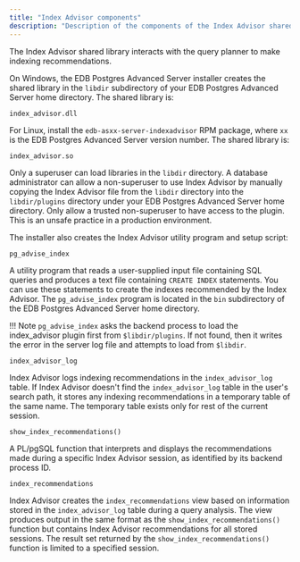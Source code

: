 ```yaml
---
title: "Index Advisor components"
description: "Description of the components of the Index Advisor shared library"
---
```


<div id="index_advisor_components" class="registered_link"></div>

The Index Advisor shared library interacts with the query planner to make indexing recommendations. 

On Windows, the EDB Postgres Advanced Server installer creates the shared library in the `libdir` subdirectory of your EDB Postgres Advanced Server home directory. The shared library is:

`index_advisor.dll`

For Linux, install the `edb-asxx-server-indexadvisor` RPM package, where `xx` is the EDB Postgres Advanced Server version number. The shared library is:

`index_advisor.so`

Only a superuser can load libraries in the `libdir` directory. A database administrator can allow a non-superuser to use Index Advisor by manually copying the Index Advisor file from the `libdir` directory into the `libdir/plugins` directory under your EDB Postgres Advanced Server home directory. Only allow a trusted non-superuser to have access to the plugin. This is an unsafe practice in a production environment.

The installer also creates the Index Advisor utility program and setup script:

`pg_advise_index`

 A utility program that reads a user-supplied input file containing SQL queries and produces a text file containing `CREATE INDEX` statements. You can use these statements to create the indexes recommended by the Index Advisor. The `pg_advise_index` program is located in the `bin` subdirectory of the EDB Postgres Advanced Server home directory.

!!! Note
    `pg_advise_index` asks the backend process to load the index_advisor plugin first from `$libdir/plugins`. If not found, then it writes the error in the server log file and attempts to load from `$libdir`.

`index_advisor_log`

 Index Advisor logs indexing recommendations in the `index_advisor_log` table. If Index Advisor doesn't find the `index_advisor_log` table in the user's search path, it stores any indexing recommendations in a temporary table of the same name. The temporary table exists only for rest of the current session.

`show_index_recommendations()`

 A PL/pgSQL function that interprets and displays the recommendations made during a specific Index Advisor session, as identified by its backend process ID.

`index_recommendations`

 Index Advisor creates the `index_recommendations` view based on information stored in the `index_advisor_log` table during a query analysis. The view produces output in the same format as the `show_index_recommendations()` function but contains Index Advisor recommendations for all stored sessions. The result set returned by the `show_index_recommendations()` function is limited to a specified session.
